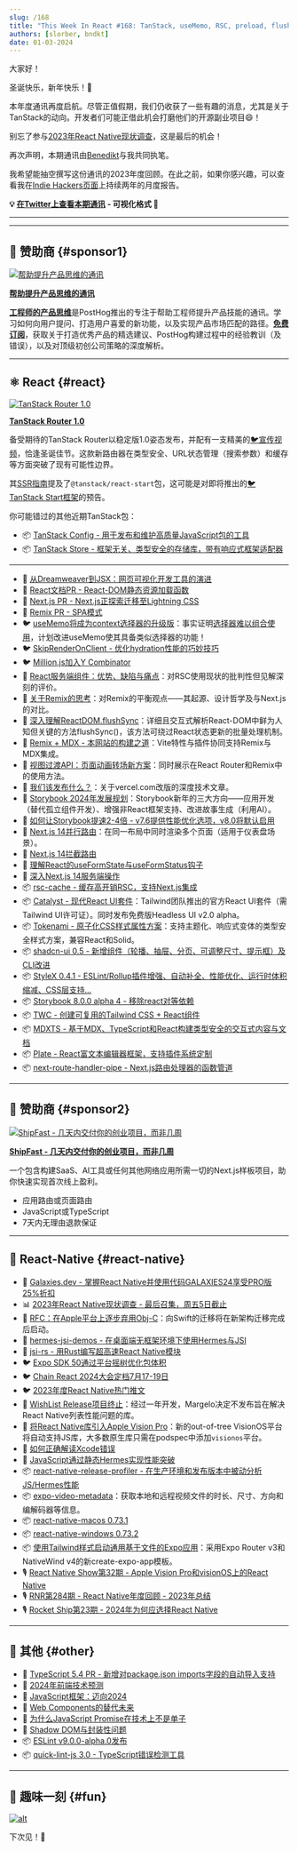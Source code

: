 ```yaml
---
slug: /168
title: "This Week In React #168: TanStack, useMemo, RSC, preload, flushSync, shadcn-ui, MDX, Storybook, StyleX, TWC, Tokenami, Catalyst, rsc-cache, WishList, VisionOS, Hermes, release-profiler..."
authors: [slorber, bndkt]
date: 01-03-2024
---
```


大家好！

圣诞快乐，新年快乐！🥂

本年度通讯再度启航。尽管正值假期，我们仍收获了一些有趣的消息，尤其是关于TanStack的动向。开发者们可能正借此机会打磨他们的开源副业项目😄！

别忘了参与[2023年React Native现状调查](https://stateofreactnative.com/)，这是最后的机会！

再次声明，本期通讯由[Benedikt](https://twitter.com/bndkt)与我共同执笔。

我希望能抽空撰写这份通讯的2023年度回顾。在此之前，如果你感兴趣，可以查看我在[Indie Hackers页面](https://www.indiehackers.com/product/french-react-newsletter)上持续两年的月度报告。

<!-- truncate -->

**💡 [在Twitter上查看本期通讯](https://slo.im/thread) - 可视化格式 🎨**

---


<Support />

---

## 💸 赞助商 {#sponsor1}

[![帮助提升产品思维的通讯](/emails/issues/168/posthog.png)](https://newsletter.posthog.com/?utm_source=twir&utm_campaign=twir)

**[帮助提升产品思维的通讯](https://newsletter.posthog.com/?utm_source=twir&utm_campaign=twir)**

[**工程师的产品思维**](https://newsletter.posthog.com/?utm_source=twir&utm_campaign=twir)是PostHog推出的专注于帮助工程师提升产品技能的通讯。学习如何向用户提问、打造用户喜爱的新功能，以及实现产品市场匹配的路径。[**免费订阅**](https://newsletter.posthog.com/?utm_source=twir&utm_campaign=twir)，获取关于打造优秀产品的精选建议、PostHog构建过程中的经验教训（及错误），以及对顶级初创公司策略的深度解析。

---

## ⚛️ React {#react}

[![TanStack Router 1.0](/emails/issues/168/tanstack-router.jpg)](https://tanstack.com/router/v1)

**[TanStack Router 1.0](https://tanstack.com/router/v1)**

备受期待的TanStack Router以稳定版1.0姿态发布，并配有一支精美的[🐦宣传视频](https://twitter.com/tannerlinsley/status/1738709130213560497)，恰逢圣诞佳节。这款新路由器在类型安全、URL状态管理（搜索参数）和缓存等方面突破了现有可能性边界。

其[SSR指南](https://tanstack.com/router/v1/docs/guide/ssr)提及了`@tanstack/react-start`包，这可能是对即将推出的[🐦 TanStack Start框架](https://twitter.com/sebastienlorber/status/1742589454563369123)的预告。

你可能错过的其他近期TanStack包：

- 📦 [TanStack Config - 用于发布和维护高质量JavaScript包的工具](https://github.com/TanStack/config)
- 📦 [TanStack Store - 框架无关、类型安全的存储库，带有响应式框架适配器](https://tanstack.com/store/latest)

---

- 💸 [从Dreamweaver到JSX：网页可视化开发工具的演进](https://mightymeld.com/blog/browser-dev-tools-understand-code?utm_source=thisweekinreact&utm_medium=newsletter&utm_campaign=link1)
- 👀 [React文档PR - React-DOM静态资源加载函数](https://github.com/reactjs/react.dev/pull/6459)
- 👀 [Next.js PR - Next.js正探索迁移至Lightning CSS](https://github.com/vercel/next.js/pull/58712)
- 👀 [Remix PR - SPA模式](https://github.com/remix-run/remix/pull/8338)
- 🐦 [useMemo将成为context选择器的升级版](https://twitter.com/sebastienlorber/status/1741218919732429108)：事实证明[选择器难以组合使用](https://twitter.com/dan_abramov2/status/1741200483862151663)，计划改进useMemo使其具备类似选择器的功能！
- 🐦 [SkipRenderOnClient - 优化hydration性能的巧妙技巧](https://twitter.com/sebastienlorber/status/1742528219318738955)
- 🐦 [Million.js加入Y Combinator](https://twitter.com/aidenybai/status/1737929698221682789)
- 📜 [React服务端组件：优势、缺陷与痛点](https://www.mayank.co/blog/react-server-components/)：对RSC使用现状的批判性但见解深刻的评价。
- 📜 [关于Remix的思考](https://www.viget.com/articles/thoughts-on-remix/)：对Remix的平衡观点——其起源、设计哲学及与Next.js的对比。
- 📜 [深入理解ReactDOM.flushSync](https://julesblom.com/writing/flushsync)：详细且交互式解析React-DOM中鲜为人知但关键的方法flushSync()，该方法可绕过React状态更新的批量处理机制。
- 📜 [Remix + MDX - 本网站的构建之道](https://remix-blog-mdx.fly.dev/)：Vite特性与插件协同支持Remix与MDX集成。
- 📜 [视图过渡API：页面动画转场新方案](https://marmelab.com/blog/2023/12/21/view-transitions.html)：同时展示在React Router和Remix中的使用方法。
- 📜 [我们该发布什么？](https://rauno.me/craft/vercel)：关于vercel.com改版的深度技术文章。
- 📜 [Storybook 2024年发展规划](https://storybook.js.org/blog/future-of-storybook-2024/)：Storybook新年的三大方向——应用开发（替代孤立组件开发）、增强非React框架支持、改进故事生成（利用AI）。
- 📜 [如何让Storybook提速2-4倍 - v7.6提供性能优化选项，v8.0将默认启用](https://storybook.js.org/blog/optimize-storybook-7-6/)
- 📜 [Next.js 14并行路由](https://www.builder.io/blog/nextjs-14-parallel-routes)：在同一布局中同时渲染多个页面（适用于仪表盘场景）。
- 📜 [Next.js 14拦截路由](https://www.builder.io/blog/nextjs-14-intercepting-routes)
- 📜 [理解React的useFormState与useFormStatus钩子](https://blog.logrocket.com/understanding-react-useformstate-useformstatus-hooks/)
- 📜 [深入Next.js 14服务端操作](https://blog.logrocket.com/diving-into-server-actions-next-js-14/)
- 📦 [rsc-cache - 缓存高开销RSC，支持Next.js集成](https://github.com/fredkiss3/rsc-cache)
- 📦 [Catalyst - 现代React UI套件](https://tailwindcss.com/blog/introducing-catalyst)：Tailwind团队推出的官方React UI套件（需Tailwind UI许可证）。同时发布免费版Headless UI v2.0 alpha。
- 📦 [Tokenami - 原子化CSS样式属性方案](https://github.com/tokenami/tokenami)：支持主题化、响应式变体的类型安全样式方案，兼容React和Solid。
- 📦 [shadcn-ui 0.5 - 新增组件（轮播、抽屉、分页、可调整尺寸、提示框）及CLI改进](https://ui.shadcn.com/docs/changelog)
- 📦 [StyleX 0.4.1 - ESLint/Rollup插件增强、自动补全、性能优化、运行时体积缩减、CSS层支持...](https://stylexjs.com/blog/v0.4.1)
- 📦 [Storybook 8.0.0 alpha 4 - 移除react对等依赖](https://github.com/storybookjs/storybook/releases/tag/v8.0.0-alpha.4)
- 📦 [TWC - 创建可复用的Tailwind CSS + React组件](https://react-twc.vercel.app/)
- 📦 [MDXTS - 基于MDX、TypeScript和React构建类型安全的交互式内容与文档](https://www.mdxts.dev/)
- 📦 [Plate - React富文本编辑器框架，支持插件系统定制](https://platejs.org/)
- 📦 [next-route-handler-pipe - Next.js路由处理器的函数管道](https://github.com/KolbySisk/next-route-handler-pipe)

<SubscribeFormEmbed placement="middle" />

---

## 💸 赞助商 {#sponsor2}

[![ShipFast - 几天内交付你的创业项目，而非几周](/emails/issues/168/shipfast.jpg)](https://shipfa.st/?via=twir)

**[ShipFast - 几天内交付你的创业项目，而非几周](https://shipfa.st/?via=twir)**

一个包含构建SaaS、AI工具或任何其他网络应用所需一切的Next.js样板项目，助你快速实现首次线上盈利。

- 应用路由或页面路由
- JavaScript或TypeScript
- 7天内无理由退款保证

---

## 📱 React-Native {#react-native}

- 💸 [Galaxies.dev - 掌握React Native并使用代码GALAXIES24享受PRO版25%折扣](https://galaxies.dev?utm_source=thisweekinreact.com)
- 📊 [2023年React Native现状调查 - 最后召集，周五5日截止](https://stateofreactnative.com/)
- 👀 [RFC：在Apple平台上逐步弃用Obj-C](https://github.com/react-native-community/discussions-and-proposals/pull/747)：向Swift的迁移将在新架构迁移完成后启动。
- 👀 [hermes-jsi-demos - 在桌面端无框架环境下使用Hermes与JSI](https://github.com/tmikov/hermes-jsi-demos)
- 👀 [jsi-rs - 用Rust编写超高速React Native模块](https://github.com/laptou/jsi-rs/)
- 🐦 [Expo SDK 50通过平台摇树优化包体积](https://twitter.com/Baconbrix/status/1740487401414275120)
- 🐦 [Chain React 2024大会定档7月17-19日](https://twitter.com/ChainReactConf/status/1737578373415928100)
- 🐦 [2023年度React Native热门推文](https://twitter.com/infinite_red/status/1737890233201623526)
- 📜 [WishList Release项目终止](https://margelo.notion.site/WishList-Summit-b20c24d1f0da4889a0513dfa929be5ed)：经过一年开发，Margelo决定不发布旨在解决React Native列表性能问题的库。
- 📜 [将React Native库引入Apple Vision Pro](https://www.oskarkwasniewski.dev/blog/bringing-react-native-libraries-to-apple-vision-pro)：新的out-of-tree VisionOS平台将自动支持JS库，大多数原生库只需在podspec中添加`visionos`平台。
- 📜 [如何正确解读Xcode错误](https://levelup.gitconnected.com/how-to-properly-read-xcode-error-7b979692333d)
- 📜 [JavaScript通过静态Hermes实现性能突破](https://medium.com/@elves.silva.vieira/javascript-achieves-breakthrough-performance-with-static-hermes-6286b0ac8ef7)
- 📦 [react-native-release-profiler - 在生产环境和发布版本中被动分析JS/Hermes性能](https://github.com/margelo/react-native-release-profiler)
- 📦 [expo-video-metadata](https://github.com/hirbod/expo-video-metadata)：获取本地和远程视频文件的时长、尺寸、方向和编解码器等信息。
- 📦 [react-native-macos 0.73.1](https://www.npmjs.com/package/react-native-macos/v/0.73.1)
- 📦 [react-native-windows 0.73.2](https://github.com/microsoft/react-native-windows/releases/tag/react-native-windows_v0.73.2)
- 📦 [使用Tailwind样式启动通用基于文件的Expo应用](https://github.com/expo/examples/tree/master/with-router-tailwind)：采用Expo Router v3和NativeWind v4的新create-expo-app模板。
- 🎙 [React Native Show第32期 - Apple Vision Pro和visionOS上的React Native](https://www.callstack.com/podcasts/react-native-for-apple-vision-pro-and-visionos)
- 🎙️ [RNR第284期 - React Native年度回顾 - 2023年总结](https://reactnativeradio.com/episodes/rnr-284-react-native-rewind-2023-in-review)
- 🎙️ [Rocket Ship第23期 - 2024年为何应选择React Native](https://podcast.galaxies.dev/episodes/023-why-you-should-use-react-native-in-2024)

---

## 🔀 其他 {#other}

- 👀 [TypeScript 5.4 PR - 新增对package.json imports字段的自动导入支持](https://github.com/microsoft/TypeScript/pull/55015)
- 📜 [2024年前端技术预测](https://buttondown.email/whatever_jamie/archive/frontend-predictions-for-2024/)
- 📜 [JavaScript框架：迈向2024](https://dev.to/this-is-learning/javascript-frameworks-heading-into-2024-i3l)
- 📜 [Web Components的替代未来](https://blog.carlana.net/post/2023/web-component-alternative-futures/)
- 📜 [为什么JavaScript Promise在技术上不是单子](https://rybicki.io/blog/2023/12/23/promises-arent-monads.html)
- 📜 [Shadow DOM与封装性问题](https://nolanlawson.com/2023/12/30/shadow-dom-and-the-problem-of-encapsulation/)
- 📦 [ESLint v9.0.0-alpha.0发布](https://eslint.org/blog/2023/12/eslint-v9.0.0-alpha.0-released/)
- 📦 [quick-lint-js 3.0 - TypeScript错误检测工具](https://quick-lint-js.com/blog/version-3.0/)

---

## 🤭 趣味一刻 {#fun}

[![alt](/emails/issues/168/meme.jpg)](https://twitter.com/webdevcody/status/1737138310605083051)

下次见！👋